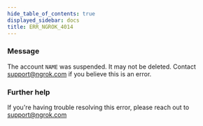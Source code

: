 ```yaml
---
hide_table_of_contents: true
displayed_sidebar: docs
title: ERR_NGROK_4014
---
```


### Message

The account `NAME` was suspended. It may not be deleted. Contact support@ngrok.com if you believe this is an error.

<ErrorDetails />

### Further help

If you're having trouble resolving this error, please reach out to [support@ngrok.com](mailto:support@ngrok.com?subject=Help%20with%20ERR_NGROK_4014)
